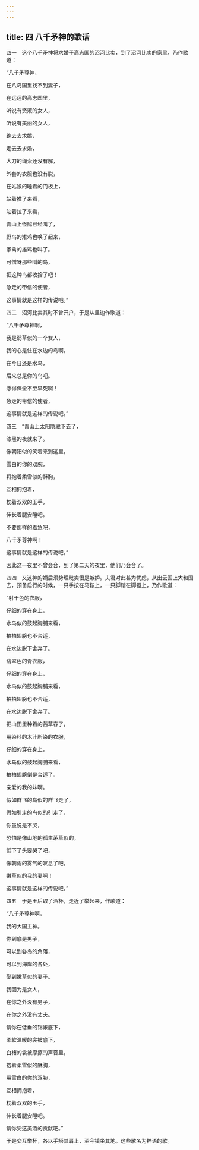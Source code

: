 ```yaml
---
---
---
```

title: 四 八千矛神的歌话
---




四一　这个八千矛神将求婚于高志国的沼河比卖，到了沼河比卖的家里，乃作歌道：

“八千矛尊神，

在八岛国里找不到妻子，

在远远的高志国里，

听说有贤淑的女人，

听说有美丽的女人，

跑去去求婚，

走去去求婚，

大刀的绳索还没有解，

外套的衣服也没有脱，

在姑娘的睡着的门板上，

站着推了来看，

站着拉了来看，

青山上怪鸱已经叫了，

野鸟的雉鸡也唤了起来，

家禽的雄鸡也叫了。

可憎呀那些叫的鸟，

把这种鸟都收拾了吧！

急走的带信的使者，

这事情就是这样的传说吧。”

四二　沼河比卖其时不曾开户，于是从里边作歌道：

“八千矛尊神啊，

我是弱草似的一个女人，

我的心是住在水边的鸟啊。

在今日还是水鸟，

后来总是你的鸟吧。

愿得保全不至早死啊！

急走的带信的使者，

这事情就是这样的传说吧。”

四三　“青山上太阳隐藏下去了，

漆黑的夜就来了。

像朝阳似的笑着来到这里，

雪白的你的双腕，

将抱着柔雪似的酥胸，

互相拥抱着，

枕着双双的玉手，

伸长着腿安睡吧。

不要那样的着急吧，

八千矛尊神啊！

这事情就是这样的传说吧。”

因此这一夜里不曾会合，到了第二天的夜里，他们乃会合了。

四四　又这神的嫡后须势理毗卖很是嫉妒。夫君对此甚为忧虑，从出云国上大和国去，预备启行的时候，一只手按在马鞍上，一只脚踏在脚镫上，乃作歌道：

“射干色的衣服，

仔细的穿在身上，

水鸟似的鼓起胸脯来看，

拍拍翅膀也不合适，

在水边脱下舍弃了。

翡翠色的青衣服，

仔细的穿在身上，

水鸟似的鼓起胸脯来看，

拍拍翅膀也不合适，

在水边脱下舍弃了。

把山田里种着的茜草舂了，

用染料的木汁所染的衣服，

仔细的穿在身上，

水鸟似的鼓起胸脯来看，

拍拍翅膀倒是合适了。

亲爱的我的妹啊。

假如群飞的鸟似的群飞走了，

假如引走的鸟似的引走了，

你虽说是不哭，

恐怕是像山地的孤生茅草似的，

低下了头要哭了吧，

像朝雨的雾气的叹息了吧，

嫩草似的我的妻啊！

这事情就是这样的传说吧。”

四五　于是王后取了酒杯，走近了举起来，作歌道：

“八千矛尊神啊，

我的大国主神。

你到底是男子，

可以到各岛的角落，

可以到海岸的各处，

娶到嫩草似的妻子。

我因为是女人，

在你之外没有男子，

在你之外没有丈夫。

请你在低垂的锦帐底下，

柔软温暖的衾被底下，

白楮的衾被摩擦的声音里，

抱着柔雪似的酥胸，

用雪白的你的双腕，

互相拥抱着，

枕着双双的玉手，

伸长着腿安睡吧。

请你受这美酒的贡献吧。”

于是交互举杯，各以手搭其肩上，至今镇坐其地。这些歌名为神语的歌。